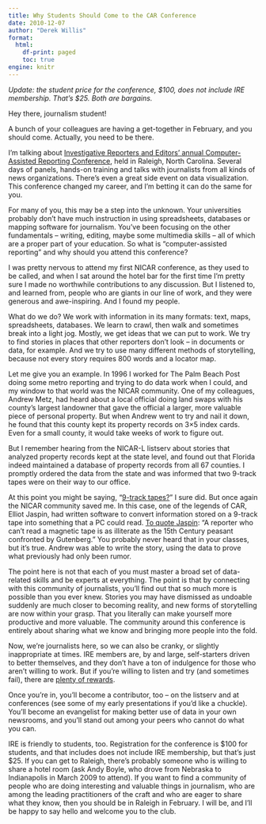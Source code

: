 ```yaml
---
title: Why Students Should Come to the CAR Conference
date: 2010-12-07
author: "Derek Willis"
format:
  html:
    df-print: paged
    toc: true
engine: knitr
---
```


_Update: the student price for the conference, $100, does not include IRE membership. That's $25. Both are bargains._

Hey there, journalism student!

A bunch of your colleagues are having a get-together in February, and you should come. Actually, you need to be there.

I'm talking about [Investigative Reporters and Editors' annual Computer-Assisted Reporting Conference](http://web.archive.org/web/20110429112543/http://www.ire.org/training/conference/CAR11/), held in Raleigh, North Carolina. Several days of panels, hands-on training and talks with journalists from all kinds of news organizations. There's even a great side event on data visualization. This conference changed my career, and I'm betting it can do the same for you.

For many of you, this may be a step into the unknown. Your universities probably don't have much instruction in using spreadsheets, databases or mapping software for journalism. You've been focusing on the other fundamentals – writing, editing, maybe some multimedia skills – all of which are a proper part of your education. So what is "computer-assisted reporting" and why should you attend this conference?

I was pretty nervous to attend my first NICAR conference, as they used to be called, and when I sat around the hotel bar for the first time I'm pretty sure I made no worthwhile contributions to any discussion. But I listened to, and learned from, people who are giants in our line of work, and they were generous and awe-inspiring. And I found my people.

What do we do? We work with information in its many formats: text, maps, spreadsheets, databases. We learn to crawl, then walk and sometimes break into a light jog. Mostly, we get ideas that we can put to work. We try to find stories in places that other reporters don't look – in documents or data, for example. And we try to use many different methods of storytelling, because not every story requires 800 words and a locator map.

Let me give you an example. In 1996 I worked for The Palm Beach Post doing some metro reporting and trying to do data work when I could, and my window to that world was the NICAR community. One of my colleagues, Andrew Metz, had heard about a local official doing land swaps with his county's largest landowner that gave the official a larger, more valuable piece of personal property. But when Andrew went to try and nail it down, he found that this county kept its property records on 3×5 index cards. Even for a small county, it would take weeks of work to figure out.

But I remember hearing from the NICAR-L listserv about stories that analyzed property records kept at the state level, and found out that Florida indeed maintained a database of property records from all 67 counties. I promptly ordered the data from the state and was informed that two 9-track tapes were on their way to our office.

At this point you might be saying, "[9-track tapes?](http://en.wikipedia.org/wiki/9_track_tape)" I sure did. But once again the NICAR community saved me. In this case, one of the legends of CAR, Elliot Jaspin, had written software to convert information stored on a 9-track tape into something that a PC could read. [To quote Jaspin](http://www.drewsullivan.com/training/asap.htm): "A reporter who can't read a magnetic tape is as illiterate as the 15th Century peasant confronted by Gutenberg." You probably never heard that in your classes, but it's true. Andrew was able to write the story, using the data to prove what previously had only been rumor.

The point here is not that each of you must master a broad set of data-related skills and be experts at everything. The point is that by connecting with this community of journalists, you'll find out that so much more is possible than you ever knew. Stories you may have dismissed as undoable suddenly are much closer to becoming reality, and new forms of storytelling are now within your grasp. That you literally can make yourself more productive and more valuable. The community around this conference is entirely about sharing what we know and bringing more people into the fold.

Now, we're journalists here, so we can also be cranky, or slightly inappropriate at times. IRE members are, by and large, self-starters driven to better themselves, and they don't have a ton of indulgence for those who aren't willing to work. But if you're willing to listen and try (and sometimes fail), there are [plenty of rewards](http://web.archive.org/web/20110126194722/http://www.ire.org/training/uncategorized/a-love-note-to-nicar-l).

Once you're in, you'll become a contributor, too – on the listserv and at conferences (see some of my early presentations if you'd like a chuckle). You'll become an evangelist for making better use of data in your own newsrooms, and you'll stand out among your peers who cannot do what you can.

IRE is friendly to students, too. Registration for the conference is $100 for students, and that includes does not include IRE membership, but that's just $25. If you can get to Raleigh, there's probably someone who is willing to share a hotel room (ask Andy Boyle, who drove from Nebraska to Indianapolis in March 2009 to attend). If you want to find a community of people who are doing interesting and valuable things in journalism, who are among the leading practitioners of the craft and who are eager to share what they know, then you should be in Raleigh in February. I will be, and I'll be happy to say hello and welcome you to the club.
